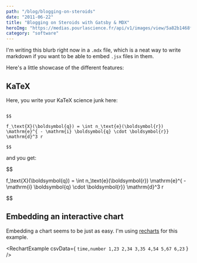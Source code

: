 ```yaml
---
path: "/blog/blogging-on-steroids"
date: "2011-06-22"
title: "Blogging on Steroids with Gatsby & MDX"
heroImg: "https://medias.pourlascience.fr/api/v1/images/view/5a82b1468fe56f4a5a327335/wide_1300/image.jpg"
category: "software"
---
```


I'm writing this blurb right now in a `.mdx` file, which is a neat way to write markdown if you want to be able to embed `.jsx` files in them. 

Here's a little showcase of the different features: 

## KaTeX

Here, you write your KaTeX science junk here: 

```

$$

f_\text{X}(\boldsymbol{q}) = \int n_\text{e}(\boldsymbol{r}) \mathrm{e}^{ - \mathrm{i} \boldsymbol{q} \cdot \boldsymbol{r}} \mathrm{d}^3 r

$$
```

and you get: 

$$

f_\text{X}(\boldsymbol{q}) = \int n_\text{e}(\boldsymbol{r}) \mathrm{e}^{ - \mathrm{i} \boldsymbol{q} \cdot \boldsymbol{r}} \mathrm{d}^3 r

$$


## Embedding an interactive chart 

Embedding a chart seems to be just as easy. I'm using [recharts](http://recharts.org/) for this example.

<RechartExample 
  csvData={
`time,number
1,23
2,34
3,35
4,54
5,67
6,23`
  } />


